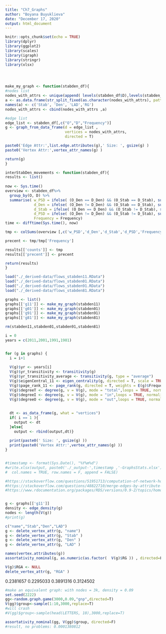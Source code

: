 ```yaml
---
title: "Ch7_Graphs"
author: "Boyana Buyuklieva"
date: "December 17, 2020"
output: html_document
---
```


```r
knitr::opts_chunk$set(echo = TRUE)
library(dplyr)
library(ggplot2)
library(scales)
library(igraph)
library(stringr)
library(xlsx)




make_my_graph <- function(stabden_df){
#nodes list
nodes_with_attrs <- unique(append( levels(stabden_df$D),levels(stabden_df$O) ))
a <- as.data.frame(str_split_fixed(as.character(nodes_with_attrs), pattern = "\\*", n = Inf))
names(a) <- c('Stab', 'Den', 'LAD','RG')
nodes_with_attrs <- cbind(nodes_with_attrs ,a)

#edge list
edge_list <- stabden_df[,c("O","D","Frequency")]
g <- graph_from_data_frame(d = edge_list ,
                           vertices = nodes_with_attrs,
                           directed = T)

paste0('Edge Attr:',list.edge.attributes(g),' Size: ', gsize(g) )
paste0('Vertex Attr:',vertex_attr_names(g) )

return(g)
}

interStabDen_movements <- function(stabden_df){
results <- list()
  
now <- Sys.time()
overview <- stabden_df%>%
  group_by(O, D) %>%
  summarise( w_PSD = ifelse( (O_Den == D_Den) && (O_Stab == D_Stab), sum(Frequency, na.rm = T), NA),
             d_Den = ifelse( (O_Den != D_Den) && (O_Stab == D_Stab), sum(Frequency, na.rm = T), NA),
             d_Stab = ifelse( (O_Den == D_Den) && (O_Stab != D_Stab), sum(Frequency, na.rm = T), NA),
             d_PSD = ifelse( (O_Den != D_Den) && (O_Stab != D_Stab), sum(Frequency, na.rm = T), NA),
             Frequency = Frequency) 
time <- difftime(Sys.time(), now)

tmp <- colSums(overview [,c('w_PSD','d_Den','d_Stab','d_PSD','Frequency')], na.rm = T)

precent <- tmp/tmp['Frequency']

results[['counts']] <- tmp
results[['precent']] <- precent

return(results)
}
```

```r
load("./_derived-data/flows_stabden11.RData")
load("./_derived-data/flows_stabden01.RData")
load("./_derived-data/flows_stabden91.RData")
load("./_derived-data/flows_stabden81.RData")
```


```r
graphs <- list()
graphs[['g11']] <- make_my_graph(stabden11)
graphs[['g01']] <- make_my_graph(stabden01)
graphs[['g91']] <- make_my_graph(stabden91)
graphs[['g81']] <- make_my_graph(stabden81)

rm(stabden11,stabden01,stabden91,stabden81)
```



```r
i = 0
years = c(2011,2001,1991,1981)


for (g in graphs) {
  i = i+1
  
  V(g)$yr <- years[i]
  V(g)$yr_transitivity <- transitivity(g)
  V(g)$yr_transitivity_average <- transitivity(g, type = "average")
  V(g)$eigenCentral_11 <- eigen_centrality(g, directed = T, scale = TRUE, weights = E(g)$Frequency)[["vector"]]
  V(g)$page_rank_11 <- page_rank(g, directed = T, weights = E(g)$Frequency)[["vector"]]
  V(g)$degreeT <- degree(g, v = V(g), mode = "total",loops = TRUE, normalized = FALSE) 
  V(g)$degreeI <- degree(g, v = V(g), mode = "in",loops = TRUE, normalized = FALSE) 
  V(g)$degreeO <- degree(g, v = V(g), mode = "out",loops = TRUE, normalized = FALSE) 
  
  
  dt <- as_data_frame(g, what = "vertices")
  if( i == 1 ){
    output <- dt
  }else{
    output <- rbind(output,dt)}  
  
  print(paste0(' Size: ', gsize(g) ))
  print(paste0('Vertex Attr:',vertex_attr_names(g) ))
}


#timestamp <- format(Sys.Date(), "%Y%m%d")
#write.xlsx(output, paste0('./_output-',timestamp ,'-GraphsStats.xlsx'), sheetName = "output", 
#  col.names = TRUE, row.names = F, append = FALSE)
```

```r
#https://stackoverflow.com/questions/51951713/computation-of-network-homophily
#https://stackoverflow.com/questions/48822710/merge-edges-by-attribute-group-in-igraph-r
#https://www.rdocumentation.org/packages/RDS/versions/0.9-2/topics/homophily.estimates


g <- graphs[['g11']]
density <- edge_density(g)
nodes <- length(V(g))
#print(g)

c("name","Stab","Den","LAD")
g <- delete_vertex_attr(g, "name")
g <- delete_vertex_attr(g, "Stab" )
g <- delete_vertex_attr(g, "Den" )
g <- delete_vertex_attr(g, "LAD" )

names(vertex.attributes(g))
assortativity_nominal(g, as.numeric(as.factor(  V(g)$RG )) , directed=F)

V(g)$RGA <- NULL
delete_vertex_attr(g, "RGA" )
```

0.2381657
0.2295033
0.3891316
0.3124502



```r
#make an equivalent graph: with nodes = 3k, density = 0.09
set.seed(2222)
gg<-random.graph.game(3000,0.09,"gnp",directed=T)
V(gg)$group<-sample(1:10,3000,replace=T)
#will crash
#V(gg)$group<-sample(head(LETTERS, 10),3000,replace=T)

assortativity_nominal(gg, V(gg)$group, directed=F)
#result, no problems: 0.0001380812
```

